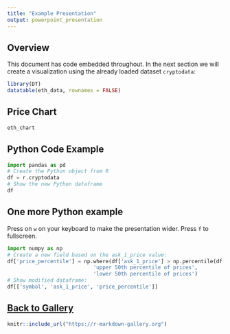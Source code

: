 ```yaml
---
title: "Example Presentation"
output: powerpoint_presentation
---
```


## Overview

This document has code embedded throughout. In the next section we will create a visualization using the already loaded dataset `cryptodata`:
```r
library(DT)
datatable(eth_data, rownames = FALSE)
```

## Price Chart

```r
eth_chart
```

## Python Code Example

```python
import pandas as pd
# Create the Python object from R
df = r.cryptodata
# Show the new Python dataframe
df
```

## One more Python example

Press on `w` on your keyboard to make the presentation wider. Press `f` to fullscreen.

```python
import numpy as np
# Create a new field based on the ask_1_price value:
df['price_percentile'] = np.where(df['ask_1_price'] > np.percentile(df['ask_1_price'], 50),
                            'upper 50th percentile of prices', 
                            'lower 50th percentile of prices')
# Show modified dataframe:
df[['symbol', 'ask_1_price', 'price_percentile']]
```

## [Back to Gallery](https://r-markdown-gallery.org)

<!-- TODO - Add note about going back to gallery -->

```r
knitr::include_url("https://r-markdown-gallery.org")
```


